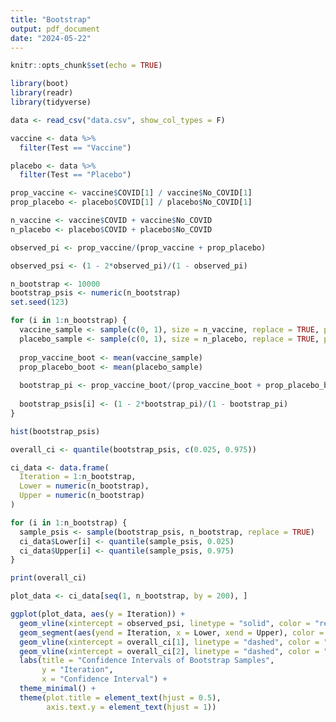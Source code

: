 ```yaml
---
title: "Bootstrap"
output: pdf_document
date: "2024-05-22"
---
```


```r
knitr::opts_chunk$set(echo = TRUE)

library(boot)
library(readr)
library(tidyverse)

```

```r

data <- read_csv("data.csv", show_col_types = F)

```

```r

vaccine <- data %>%
  filter(Test == "Vaccine")

placebo <- data %>%
  filter(Test == "Placebo")

prop_vaccine <- vaccine$COVID[1] / vaccine$No_COVID[1]
prop_placebo <- placebo$COVID[1] / placebo$No_COVID[1]

n_vaccine <- vaccine$COVID + vaccine$No_COVID
n_placebo <- placebo$COVID + placebo$No_COVID

observed_pi <- prop_vaccine/(prop_vaccine + prop_placebo)

observed_psi <- (1 - 2*observed_pi)/(1 - observed_pi)

```


```r

n_bootstrap <- 10000
bootstrap_psis <- numeric(n_bootstrap)
set.seed(123)

for (i in 1:n_bootstrap) {
  vaccine_sample <- sample(c(0, 1), size = n_vaccine, replace = TRUE, prob = c(1 - prop_vaccine, prop_vaccine))
  placebo_sample <- sample(c(0, 1), size = n_placebo, replace = TRUE, prob = c(1 - prop_placebo, prop_placebo))
  
  prop_vaccine_boot <- mean(vaccine_sample)
  prop_placebo_boot <- mean(placebo_sample)
  
  bootstrap_pi <- prop_vaccine_boot/(prop_vaccine_boot + prop_placebo_boot)
  
  bootstrap_psis[i] <- (1 - 2*bootstrap_pi)/(1 - bootstrap_pi)
}

hist(bootstrap_psis)

overall_ci <- quantile(bootstrap_psis, c(0.025, 0.975))

ci_data <- data.frame(
  Iteration = 1:n_bootstrap,
  Lower = numeric(n_bootstrap),
  Upper = numeric(n_bootstrap)
)

for (i in 1:n_bootstrap) {
  sample_psis <- sample(bootstrap_psis, n_bootstrap, replace = TRUE)
  ci_data$Lower[i] <- quantile(sample_psis, 0.025)
  ci_data$Upper[i] <- quantile(sample_psis, 0.975)
}

print(overall_ci)
```

```r
plot_data <- ci_data[seq(1, n_bootstrap, by = 200), ]

ggplot(plot_data, aes(y = Iteration)) +
  geom_vline(xintercept = observed_psi, linetype = "solid", color = "red") + 
  geom_segment(aes(yend = Iteration, x = Lower, xend = Upper), color = "blue") +
  geom_vline(xintercept = overall_ci[1], linetype = "dashed", color = "red") +
  geom_vline(xintercept = overall_ci[2], linetype = "dashed", color = "red") +
  labs(title = "Confidence Intervals of Bootstrap Samples",
       y = "Iteration",
       x = "Confidence Interval") +
  theme_minimal() +
  theme(plot.title = element_text(hjust = 0.5), 
        axis.text.y = element_text(hjust = 1))
```

